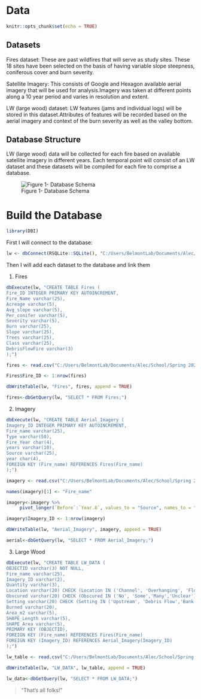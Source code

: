 # Data {#data}

```r
knitr::opts_chunk$set(echo = TRUE)
```

## Datasets

Fires dataset: These are past wildfires that will serve as study sites. These 18 sites have been selected on the basis of having variable slope steepness, coniferous cover and burn severity.

Satellite Imagery: This consists of Google and Hexagon available aerial imagery that will be used for analysis.Imagery was taken at different points along a 10 year period and varies in resolution and extent.

LW (large wood) dataset: LW features (jams and individual logs) will be stored in this dataset.Attributes of features will be recorded based on the aerial imagery and context of the burn severity as well as the valley bottom.

## Database Structure

LW (large wood) data will be collected for each fire based on available satellite imagery in different years. Each temporal point will consist of an LW dataset and these datasets will be compiled for each fire to comprise a database.


![Figure 1- Database Schema](schema.png)

# Build the Database
```r
library(DBI)
```
First I will connect to the database:

```r
lw <- dbConnect(RSQLite::SQLite(), "C:/Users/BelmontLab/Documents/Alec/School/Spring 2021/Full Lifecycle of Data Management/R markdown assignment/lw.db")
```

Then I will add each dataset to the database and link them

1. Fires
```r
dbExecute(lw, "CREATE TABLE Fires (
Fire_ID INTEGER PRIMARY KEY AUTOINCREMENT,
Fire_Name varchar(25),
Acreage varchar(5),
Avg_slope varchar(5),
Per_conifer varchar(5),
Severity varchar(5),
Burn varchar(25),
Slope varchar(25),
Trees varchar(25),
Class varchar(25),
DebrisFlowFire varchar(3)
);")
```

```r
fires <- read.csv("C:/Users/BelmontLab/Documents/Alec/School/Spring 2021/Full Lifecycle of Data Management/Bookdown/Bookdown- LW/Fires.csv")

Fires$Fire_ID <- 1:nrow(fires)

dbWriteTable(lw, "Fires", fires, append = TRUE)
```

```r
fires<-dbGetQuery(lw, "SELECT * FROM Fires;")
```


2. Imagery
```r
dbExecute(lw, "CREATE TABLE Aerial_Imagery (
Imagery_ID INTEGER PRIMARY KEY AUTOINCREMENT,
Fire_name varchar(25),
Type varchar(50),
Fire_Year char(4),
years varchar(10),
Source varchar(25),
year char(4),
FOREIGN KEY (Fire_name) REFERENCES Fires(Fire_name)
);")
```

```r
imagery <- read.csv("C:/Users/BelmontLab/Documents/Alec/School/Spring 2021/Full Lifecycle of Data Management/Bookdown/Bookdown- LW/aerial.csv") 

names(imagery)[1] <- "Fire_name"

imagery<-imagery %>% 
     pivot_longer(`Before`:`Year.8`, values_to = "Source", names_to = "years") %>% mutate(year = stringr::word(Source, 2, 2, " "), Source = stringr::word(Source, 1, 1, " ")) 

imagery$Imagery_ID <- 1:nrow(imagery)

dbWriteTable(lw, "Aerial_Imagery", imagery, append = TRUE)
```

```r
aerial<-dbGetQuery(lw, "SELECT * FROM Aerial_Imagery;")
```

3. Large Wood
```r

dbExecute(lw, "CREATE TABLE LW_DATA (
OBJECTID varchar(3) NOT NULL,
Fire_name varchar(25),
Imagery_ID varchar(2),
Quantity varchar(3),
Location varchar(20) CHECK (Location IN ('Channel', 'Overhanging', 'Floodplain', 'Channel_Spanning')),
Obscured varchar(20) CHECK (Obscured IN ('No', 'Some','Many','Unclear')),
Setting varchar(20) CHECK (Setting IN ('Upstream', 'Debris Flow','Bank','NA')),
Burned varchar(20),
Area_m2 varchar(5),
SHAPE_Length varchar(5),
SHAPE_Area varchar(5),
PRIMARY KEY (OBJECTID),
FOREIGN KEY (Fire_name) REFERENCES Fires(Fire_name)
FOREIGN KEY (Imagery_ID) REFERENCES Aerial_Imagery(Imagery_ID)
);")
```

```r
lw_table <- read.csv("C:/Users/BelmontLab/Documents/Alec/School/Spring 2021/Full Lifecycle of Data Management/Bookdown/Bookdown- LW/lw.csv") 

dbWriteTable(lw, "LW_DATA", lw_table, append = TRUE)
```

```r
lw_data<-dbGetQuery(lw, "SELECT * FROM LW_DATA;")
```


> "That's all folks!"
